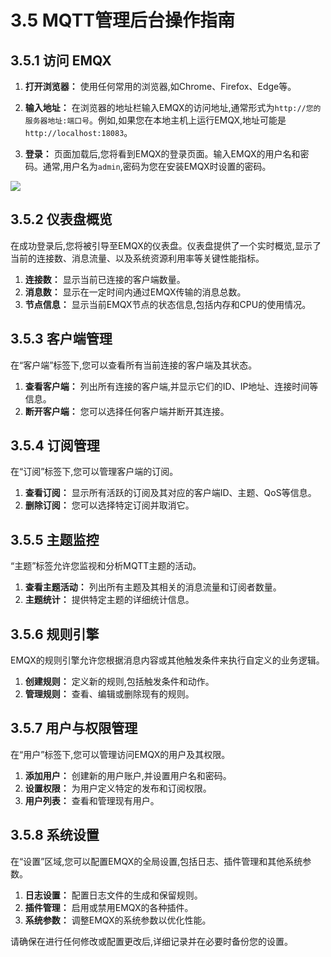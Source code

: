 # 3.5 MQTT管理后台操作指南

## 3.5.1 访问 EMQX

1. **打开浏览器：** 使用任何常用的浏览器,如Chrome、Firefox、Edge等。

2. **输入地址：** 在浏览器的地址栏输入EMQX的访问地址,通常形式为`http://您的服务器地址:端口号`。例如,如果您在本地主机上运行EMQX,地址可能是`http://localhost:18083`。

3. **登录：** 页面加载后,您将看到EMQX的登录页面。输入EMQX的用户名和密码。通常,用户名为`admin`,密码为您在安装EMQX时设置的密码。

![](../../public/images/emqx-login-1.png)

## 3.5.2 仪表盘概览

在成功登录后,您将被引导至EMQX的仪表盘。仪表盘提供了一个实时概览,显示了当前的连接数、消息流量、以及系统资源利用率等关键性能指标。

1. **连接数：** 显示当前已连接的客户端数量。
2. **消息数：** 显示在一定时间内通过EMQX传输的消息总数。
3. **节点信息：** 显示当前EMQX节点的状态信息,包括内存和CPU的使用情况。

## 3.5.3 客户端管理

在“客户端”标签下,您可以查看所有当前连接的客户端及其状态。

1. **查看客户端：** 列出所有连接的客户端,并显示它们的ID、IP地址、连接时间等信息。
2. **断开客户端：** 您可以选择任何客户端并断开其连接。

## 3.5.4 订阅管理

在“订阅”标签下,您可以管理客户端的订阅。

1. **查看订阅：** 显示所有活跃的订阅及其对应的客户端ID、主题、QoS等信息。
2. **删除订阅：** 您可以选择特定订阅并取消它。

## 3.5.5 主题监控

“主题”标签允许您监视和分析MQTT主题的活动。

1. **查看主题活动：** 列出所有主题及其相关的消息流量和订阅者数量。
2. **主题统计：** 提供特定主题的详细统计信息。

## 3.5.6 规则引擎

EMQX的规则引擎允许您根据消息内容或其他触发条件来执行自定义的业务逻辑。

1. **创建规则：** 定义新的规则,包括触发条件和动作。
2. **管理规则：** 查看、编辑或删除现有的规则。

## 3.5.7 用户与权限管理

在“用户”标签下,您可以管理访问EMQX的用户及其权限。

1. **添加用户：** 创建新的用户账户,并设置用户名和密码。
2. **设置权限：** 为用户定义特定的发布和订阅权限。
3. **用户列表：** 查看和管理现有用户。

## 3.5.8 系统设置

在“设置”区域,您可以配置EMQX的全局设置,包括日志、插件管理和其他系统参数。

1. **日志设置：** 配置日志文件的生成和保留规则。
2. **插件管理：** 启用或禁用EMQX的各种插件。
3. **系统参数：** 调整EMQX的系统参数以优化性能。

请确保在进行任何修改或配置更改后,详细记录并在必要时备份您的设置。
